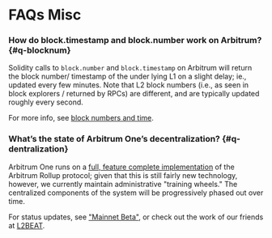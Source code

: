 # FAQs Misc

### How do block.timestamp and block.number work on Arbitrum? {#q-blocknum}

Solidity calls to `block.number` and `block.timestamp` on Arbitrum will return the block number/ timestamp of the under lying L1 on a slight delay; ie., updated every few minutes. Note that L2 block numbers (i.e., as seen in block explorers / returned by RPCs) are different, and are typically updated roughly every second.

For more info, see [block numbers and time](/time.mdx).

### What’s the state of Arbitrum One’s decentralization? {#q-dentralization}

Arbitrum One runs on a [full, feature complete implementation](https://github.com/OffchainLabs/nitro) of the Arbitrum Rollup protocol; given that this is still fairly new technology, however, we currently maintain administrative "training wheels." The centralized components of the system will be progressively phased out over time.

For status updates, see ["Mainnet Beta"](./mainnet-beta.mdx), or check out the work of our friends at [L2BEAT](https://l2beat.com/scaling/risk/).
